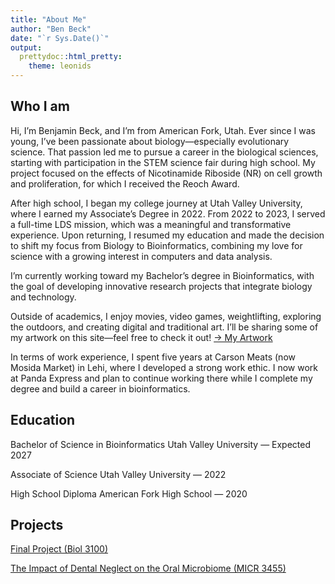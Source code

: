 ```yaml
---
title: "About Me"
author: "Ben Beck"
date: "`r Sys.Date()`"
output: 
  prettydoc::html_pretty:
    theme: leonids
---
```

## Who I am
Hi, I'm Benjamin Beck, and I’m from American Fork, Utah. Ever since I was young, I’ve been passionate about biology—especially evolutionary science. That passion led me to pursue a career in the biological sciences, starting with participation in the STEM science fair during high school. My project focused on the effects of Nicotinamide Riboside (NR) on cell growth and proliferation, for which I received the Reoch Award.

After high school, I began my college journey at Utah Valley University, where I earned my Associate's Degree in 2022. From 2022 to 2023, I served a full-time LDS mission, which was a meaningful and transformative experience. Upon returning, I resumed my education and made the decision to shift my focus from Biology to Bioinformatics, combining my love for science with a growing interest in computers and data analysis.

I’m currently working toward my Bachelor’s degree in Bioinformatics, with the goal of developing innovative research projects that integrate biology and technology.

Outside of academics, I enjoy movies, video games, weightlifting, exploring the outdoors, and creating digital and traditional art. I’ll be sharing some of my artwork on this site—feel free to check it out! [-> My Artwork](My_Art.html)

In terms of work experience, I spent five years at Carson Meats (now Mosida Market) in Lehi, where I developed a strong work ethic. I now work at Panda Express and plan to continue working there while I complete my degree and build a career in bioinformatics.

## Education

Bachelor of Science in Bioinformatics
Utah Valley University — Expected 2027

Associate of Science
Utah Valley University — 2022

High School Diploma
American Fork High School — 2020

## Projects
[Final Project (Biol 3100)](Final_Biol3100)

[The Impact of Dental Neglect on the Oral Microbiome (MICR 3455)](Oral_Microbiome_Research.html)
